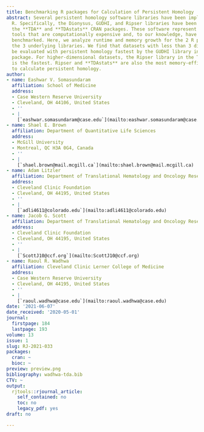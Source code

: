 ```yaml
---
title: Benchmarking R packages for Calculation of Persistent Homology
abstract: Several persistent homology software libraries have been implemented in
  R. Specifically, the Dionysus, GUDHI, and Ripser libraries have been wrapped by
  the **TDA** and **TDAstats** CRAN packages. These software represent powerful analysis
  tools that are computationally expensive and, to our knowledge, have not been formally
  benchmarked. Here, we analyze runtime and memory growth for the 2 R packages and
  the 3 underlying libraries. We find that datasets with less than 3 dimensions can
  be evaluated with persistent homology fastest by the GUDHI library in the **TDA**
  package. For higher-dimensional datasets, the Ripser library in the TDAstats package
  is the fastest. Ripser and **TDAstats** are also the most memory-efficient tools
  to calculate persistent homology.
author:
- name: Eashwar V. Somasundaram
  affiliation: School of Medicine
  address:
  - Case Western Reserve University
  - Cleveland, OH 44106, United States
  - ''
  - |
    [`eashwar.somasundaram@case.edu`](mailto:eashwar.somasundaram@case.edu)
- name: Shael E. Brown
  affiliation: Department of Quantitative Life Sciences
  address:
  - McGill University
  - Montreal, QC H3A 0G4, Canada
  - ''
  - |
    [`shael.brown@mail.mcgill.ca`](mailto:shael.brown@mail.mcgill.ca)
- name: Adam Litzler
  affiliation: Department of Translational Hematology and Oncology Research
  address:
  - Cleveland Clinic Foundation
  - Cleveland, OH 44195, United States
  - ''
  - |
    [`adli4611@colorado.edu`](mailto:adli4611@colorado.edu)
- name: Jacob G. Scott
  affiliation: Department of Translational Hematology and Oncology Research
  address:
  - Cleveland Clinic Foundation
  - Cleveland, OH 44195, United States
  - ''
  - |
    [`ScottJ10@ccf.org`](mailto:ScottJ10@ccf.org)
- name: Raoul R. Wadhwa
  affiliation: Cleveland Clinic Lerner College of Medicine
  address:
  - Case Western Reserve University
  - Cleveland, OH 44195, United States
  - ''
  - |
    [`raoul.wadhwa@case.edu`](mailto:raoul.wadhwa@case.edu)
date: '2021-06-07'
date_received: '2020-05-01'
journal:
  firstpage: 184
  lastpage: 193
volume: 13
issue: 1
slug: RJ-2021-033
packages:
  cran: ~
  bioc: ~
preview: preview.png
bibliography: wadhwa-tda.bib
CTV: ~
output:
  rjtools::rjournal_article:
    self_contained: no
    toc: no
    legacy_pdf: yes
draft: no

---
```

